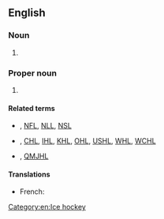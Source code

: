 ==English==

===Noun===
{{en-noun}}

# {{lb|en|disease}} {{initialism of|non-Hodgkin lymphoma|lang=en}}

===Proper noun===
{{wikipedia|National Hockey League|NHL}}
# {{lb|en|ice hocley}} {{initialism of|{{w|National Hockey League}}|lang=en}}

====Related terms====
* {{l|en|NBL}}, [[NFL]], [[NLL]], [[NSL]]
* {{l|en|AHL}}, [[CHL]], [[IHL]], [[KHL]], [[OHL]], [[USHL]], [[WHL]], [[WCHL]]
* {{l|en|CJAHL}}, [[QMJHL]]

====Translations====
{{trans-top|National Hockey League}}
* French: {{t|fr|LNH|f}}
{{trans-mid}}
{{trans-bottom}}

[[Category:en:Ice hockey]]